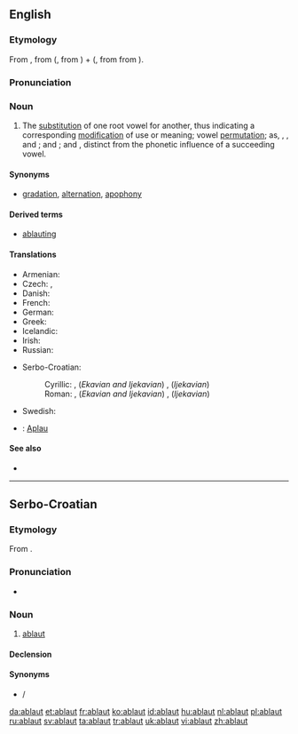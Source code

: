 {{also|Ablaut}}
==English==

===Etymology===
From {{etyl|de}} {{term|Ablaut||off-sound|lang=de}}, from ({{term|ab||off|lang=de}}, from {{etyl|goh}} {{term|aba|lang=goh}}) + ({{term|laut||sound|lang=de}}, from {{etyl|gmh}} {{term|lut|lūt|lang=gmh}} from {{etyl|goh}} {{term|hlut|hlūt|lang=goh}}).

===Pronunciation===
{{a|US}} {{IPA|/ˈɑb.ˌlaʊt/|//ˈɑp.ˌlaʊt/|/ˈæb.ˌlaʊt/}}

===Noun===
{{en-noun}}

# {{linguistics}} The [[substitution]] of one root vowel for another, thus indicating a corresponding [[modification]] of use or meaning; vowel [[permutation]]; as, {{term|get}}, {{term|gat}}, and {{term|got}}; {{term|sing}} and {{term|song}}; {{term|hang}} and {{term|hung}}, distinct from the phonetic influence of a succeeding vowel.

====Synonyms====
* [[gradation]], [[alternation]], [[apophony]]

====Derived terms====
* [[ablauting]]

====Translations====
{{trans-top|substitution of one root vowel for another}}
* Armenian: {{t-|hy|ձայնդարձ|tr=jayndarj}}
* Czech: {{t|cs|kmenostup|m}}, {{t|cs|střída|f}}
* Danish: {{t-|da|aflyd|c}}
* French: {{t|fr|apophonie|f}}
* German: {{t+|de|Ablaut|m}}
* Greek: {{t|el|ετεροίωση|f|tr=eteroíosi}}
* Icelandic: {{t|is|hljóðskipti|n|p}}
* Irish: {{t|ga|ablabht|xs=Irish}}
* Russian: {{t+|ru|аблаут|m|tr=abláut}}
{{trans-mid}}
* Serbo-Croatian:
*: Cyrillic: {{t|sh|аблаут|m|alt=а̀блаут|sc=Cyrl|xs=Serbo-Croatian}}, (''Ekavian and Ijekavian'') {{t|sh|превој|m|alt=пре́вој|sc=Cyrl|xs=Serbo-Croatian}}, (''Ijekavian'') {{t|sh|пријевој|m|alt=прије́вој|sc=Cyrl|xs=Serbo-Croatian}}
*: Roman: {{t|sh|ablaut|m|alt=àblaut|xs=Serbo-Croatian}}, (''Ekavian and Ijekavian'') {{t|sh|prevoj|m|alt=prévoj|xs=Serbo-Croatian}}, (''Ijekavian'') {{t|sh|prijevoj|m|alt=prijévoj|xs=Serbo-Croatian}}
* Swedish: {{t|sv|avljud|n}}
{{trans-bottom}}

{{checktrans}}
* {{ttbc|vi}}: [[Aplau]]

====See also====
* {{pedialite|Apophony}}

----

==Serbo-Croatian==

===Etymology===
From {{etyl|de|sh}} {{term|Ablaut|lang=de}}.

===Pronunciation===
* {{IPA|/ǎblaut/|lang=sh}}

===Noun===
{{sh-noun|g=m|head=àblaut|r|аблаут|а̀блаут}}

# [[#English|ablaut]]

====Declension====
{{sh-decl-noun
|àblaut|ablauti
|ablauta|ablauta
|ablautu|ablautima
|ablaut|ablaute
|ablaute|ablauti
|ablautu|ablautima
|ablautom|ablautima
}}

====Synonyms====
* {{l|sh|prevoj|prévoj}} / {{l|sh|prijevoj|prijévoj}}

[[da:ablaut]]
[[et:ablaut]]
[[fr:ablaut]]
[[ko:ablaut]]
[[id:ablaut]]
[[hu:ablaut]]
[[nl:ablaut]]
[[pl:ablaut]]
[[ru:ablaut]]
[[sv:ablaut]]
[[ta:ablaut]]
[[tr:ablaut]]
[[uk:ablaut]]
[[vi:ablaut]]
[[zh:ablaut]]